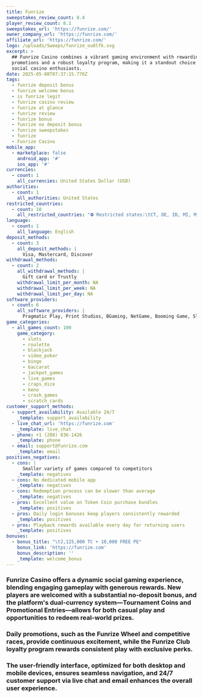 ```yaml
---
title: Funrize
sweepstakes_review_count: 8.4
player_review_count: 8.1
sweepstakes_url: 'https://funrize.com/'
owner_company_url: 'https://funrize.com/'
affiliate_url: 'https://funrize.com/'
logo: /uploads/Sweeps/funrize_ou8lfk.svg
excerpt: >
  ## Funrize Casino combines a vibrant gaming environment with rewarding
  promotions and a robust loyalty program, making it a standout choice for
  social casino enthusiasts.
date: 2025-05-08T07:37:15.776Z
tags:
  - funrize deposit bonus
  - funrize welcome bonus
  - is funrize legit
  - funrize casino review
  - funrize at glance
  - funrize review
  - funrize bonus
  - funrize no deposit bonus
  - funrize sweepstakes
  - funrize
  - Funrize Casino
mobile_app:
  - marketplace: false
    android_app: '#'
    ios_app: '#'
currencies:
  - count: 1
    all_currencies: United States Dollar (USD)
authorities:
  - count: 1
    all_authorities: United States
restricted_countries:
  - count: 10
    all_restricted_countries: "⛔️ Restricted states:\tCT, DE, ID, MI, MO, NV, NY, WA, WV, WY"
language:
  - count: 1
    all_language: English
deposit_methods:
  - count: 3
    all_deposit_methods: |
      Visa, Mastercard, Discover 
withdrawal_methods:
  - count: 2
    all_withdrawal_methods: |
      Gift card or Trustly
    withdrawal_limit_per_month: NA
    withdrawal_limit_per_week: NA
    withdrawal_limit_per_day: NA
software_providers:
  - count: 6
    all_software_providers: |
      Pragmatic Play, Print Studios, BGaming, NetGame, Booming Game, Slotmill
game_categories:
  - all_games_count: 100
    game_category:
      - slots
      - roulette
      - blackjack
      - video_poker
      - bingo
      - baccarat
      - jackpot_games
      - live_games
      - craps_dice
      - keno
      - crash_games
      - scratch_cards
customer_support_methods:
  - support_availability: Available 24/7
    _template: support_availability
  - live_chat_url: 'https://funrize.com'
    _template: live_chat
  - phone: +1 (208) 836-1426
    _template: phone
  - email: support@funrize.com
    _template: email
positives_negatives:
  - cons: |
      Smaller variety of games compared to competitors
    _template: negatives
  - cons: No dedicated mobile app
    _template: negatives
  - cons: Redemption process can be slower than average
    _template: negatives
  - pros: Excellent value on Token Coin purchase bundles
    _template: positives
  - pros: Daily login bonuses keep players consistently rewarded
    _template: positives
  - pros: Playback rewards available every day for returning users
    _template: positives
bonuses:
  - bonus_title: "\t2,125,000 TC + 10,000 FREE PE"
    bonus_link: 'https://funrize.com'
    bonus_description: ''
    _template: welcome_bonus
---
```


### Funrize Casino offers a dynamic social gaming experience, blending engaging gameplay with generous rewards. New players are welcomed with a substantial no-deposit bonus, and the platform's dual-currency system—Tournament Coins and Promotional Entries—allows for both casual play and opportunities to redeem real-world prizes.

### Daily promotions, such as the Funrize Wheel and competitive races, provide continuous excitement, while the Funrize Club loyalty program rewards consistent play with exclusive perks.

### The user-friendly interface, optimized for both desktop and mobile devices, ensures seamless navigation, and 24/7 customer support via live chat and email enhances the overall user experience.
